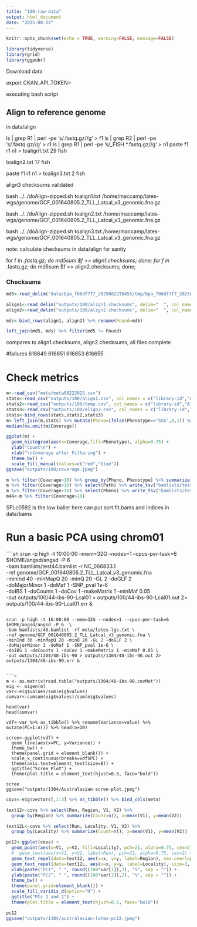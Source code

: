 ```yaml
---
title: "100-raw-data"
output: html_document
date: "2025-08-22"
---
```


```r
knitr::opts_chunk$set(echo = TRUE, warning=FALSE, message=FALSE)
```

```r
library(tidyverse)
library(grid)
library(ggpubr)
```


Download data


export CKAN_API_TOKEN=

executing bash script


## Align to reference genome 

in data/align


ls | grep R1 | perl -pe 's/.fastq.gz//g' > f1
ls | grep R2 | perl -pe 's/.fastq.gz//g' > r1
ls | grep R1 | perl -pe 's/_FISH.*.fastq.gz//g' > n1
paste f1 r1 n1 > toalign1.txt
29 fish

toalign2.txt
17 fish

paste f1 r1 n1 > toalign3.txt
2 fish

align3 checksums validated


bash ../../doAlign-zipped.sh toalign1.txt /home/maccamp/lates-wgs/genome/GCF_001640805.2_TLL_Latcal_v3_genomic.fna.gz

bash ../../doAlign-zipped.sh toalign2.txt /home/maccamp/lates-wgs/genome/GCF_001640805.2_TLL_Latcal_v3_genomic.fna.gz

bash ../../doAlign-zipped.sh toalign3.txt /home/maccamp/lates-wgs/genome/GCF_001640805.2_TLL_Latcal_v3_genomic.fna.gz

note: calculate checksums in data/align for sanity

for f in *.fastq.gz; do md5sum $f >> align1.checksums; done;
for f in *.fastq.gz; do md5sum $f >> align2.checksums; done;

### Checksums

```r
md5<-read_delim("data/bpa_f00df7f7_20250822T0455/tmp/bpa_f00df7f7_20250822T0455_md5sum.txt", delim="  ", col_names = c("md5","file"))

align1<-read_delim("outputs/100/align1.checksums", delim="  ", col_names = c("md5","file"))
align2<-read_delim("outputs/100/align2.checksums", delim="  ", col_names = c("md5","file"))

mds<-bind_rows(align1, align2) %>% rename(Found=md5)

left_join(md5, mds) %>% filter(md5 != Found)
```
compares to align1.checksums, align2.checksums, all files complete


#failures
616649
616651
616653
616655

# Check metrics

```r
m<-read_csv("meta/meta08222025.csv")
stats<-read_csv("outputs/100/align1.csv", col_names = c("library-id","Aligned","Dedup","Coverage"))
stats2<-read_csv("outputs/100/temp.csv", col_names = c("library-id","Aligned","Dedup","Coverage"))
stats3<-read_csv("outputs/100/align3.csv", col_names = c("library-id","Aligned","Dedup","Coverage"))
stats<-bind_rows(stats,stats2,stats3)
m<-left_join(m,stats) %>% mutate(Pheno=ifelse(Phenotype=="SSS",0,1)) %>% mutate(Path=paste0("data/bams/",`library-id`,".sort.flt.bam"))
median(na.omit(m$Coverage))
```

```r
ggplot(m) + 
  geom_histogram(aes(x=Coverage,fill=Phenotype), alpha=0.75) +
  ylab("Count\n") +
  xlab("\nCoverage after Filtering") +
  theme_bw() +
  scale_fill_manual(values=c("red","blue"))
ggsave("outputs/100/coverage.jpeg")
```
```r
m %>% filter(Coverage>10) %>% group_by(Pheno, Phenotype) %>% summarize(Count=n(), MedianCov=median(Coverage), AverageCov=mean(Coverage))
m %>% filter(Coverage>10) %>% select(Path) %>% write_tsv("bamlists/test44.bamlist", col_names = FALSE)
m %>% filter(Coverage>10) %>% select(Pheno) %>% write_tsv("bamlists/test44.pheno", col_names = FALSE)
m44<-m %>% filter(Coverage>10)
```
SFLc0592 is the low baller here
can put sort.flt.bams and indices in data/bams

# Run a basic PCA using chrom01

````sh
srun -p high -t 10:00:00 --mem=32G --nodes=1 --cpus-per-task=6  $HOME/angsd/angsd -P 6  \
-bam bamlists/test44.bamlist -r NC_066833.1 \
-ref genome/GCF_001640805.2_TLL_Latcal_v3_genomic.fna \
-minInd 40 -minMapQ 20 -minQ 20 -GL 2 -doGLF 2 \
-doMajorMinor 1 -doMaf 1 -SNP_pval 1e-6 \
-doIBS 1 -doCounts 1 -doCov 1 -makeMatrix 1 -minMaf 0.05 \
-out outputs/100/44-ibs-90-Lcal01 > outputs/100/44-ibs-90-Lcal01.out 2> outputs/100/44-ibs-90-Lcal01.err &

```

srun -p high -t 16:00:00 --mem=32G --nodes=1 --cpus-per-task=6  $HOME/angsd/angsd -P 6  \
-bam bamlists/48.bamlist -rf meta/lates-lgs.txt \
-ref genome/GCF_001640805.2_TLL_Latcal_v3_genomic.fna \
-minInd 36 -minMapQ 20 -minQ 20 -GL 2 -doGLF 2 \
-doMajorMinor 1 -doMaf 1 -SNP_pval 1e-6 \
-doIBS 1 -doCounts 1 -doCov 1 -makeMatrix 1 -minMaf 0.05 \
-out outputs/1304/48-ibs-90 > outputs/1304/48-ibs-90.out 2> outputs/1304/48-ibs-90.err &


```r
m <- as.matrix(read.table("outputs/1304/48-ibs-90.covMat"))
eig <- eigen(m)
var<-eig$values/sum(eig$values)
cumvar<-cumsum(eig$values)/sum(eig$values)

head(var)
head(cumvar)

vdf<-var %>% as_tibble() %>% rename(Variance=value) %>% mutate(PC=1:n()) %>% head(n=10)

scree<-ggplot(vdf) +
  geom_line(aes(x=PC, y=Variance)) +
  theme_bw() +
  theme(panel.grid = element_blank()) +
  scale_x_continuous(breaks=vdf$PC) +
  theme(axis.text=element_text(size=8)) +
  ggtitle("Scree Plot") +
  theme(plot.title = element_text(hjust=0.5, face="bold"))

scree
ggsave("outputs/1304/Australasian-scree-plot.jpeg")
```


```r
covs<-eig$vectors[,1:3] %>% as_tibble() %>% bind_cols(meta)

text12<-covs %>% select(Run, Region, V1, V2) %>%
  group_by(Region) %>% summarize(Count=n(), x=mean(V1), y=mean(V2))

text12L<-covs %>% select(Run, Locality, V1, V2) %>%
  group_by(Locality) %>% summarize(Count=n(), x=mean(V1), y=mean(V2))

pc12<-ggplot(covs) +
  geom_point(aes(x=V1, y=V2, fill=Locality), pch=21, alpha=0.75, cex=2) +
  #  geom_text(aes(x=V1, y=V2, label=Run), pch=21, alpha=0.75, cex=2) +
  geom_text_repel(data=text12, aes(x=x, y=y, label=Region), max.overlaps = Inf) +
  geom_text_repel(data=text12L, aes(x=x, y=y, label=Locality), size=3, max.overlaps = Inf) +
  xlab(paste("PC1", " ", round((100*var[1]),2), "%", sep = "")) +
  ylab(paste("PC2", " ", round((100*var[2]),2), "%", sep = "")) +
  theme_bw() +
  theme(panel.grid=element_blank()) +
  scale_fill_viridis_d(option="H") +
  ggtitle("PCs 1 and 2") +
  theme(plot.title = element_text(hjust=0.5, face="bold"))

pc12
ggsave("outputs/1304/australasian-lates-pc12.jpeg")
```